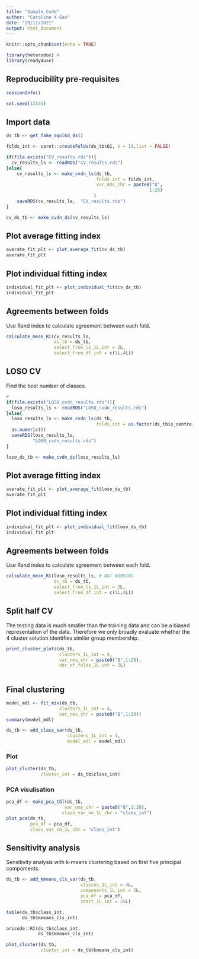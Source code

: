 ```yaml
---
title: "Sample_Code"
author: "Caroline X Gao"
date: "29/11/2021"
output: html_document
---
```


```r
knitr::opts_chunk$set(echo = TRUE)
```

```r
library(heterodox) # 
library(ready4use)
```

## Reproducibility pre-requisites
```r
sessionInfo()
```
```r
set.seed(12345)
```

## Import data

```r
ds_tb <- get_fake_aqol6d_ds()
```

```r
folds_int <- caret::createFolds(ds_tb$Q1, k = 10,list = FALSE)
```

```r
if(file.exists("CV_results.rds")){
  cv_results_ls <- readRDS("CV_results.rds")
}else{
    cv_results_ls <- make_cvdn_ls(ds_tb,
                                  folds_int = folds_int,
                                  var_nms_chr = paste0("Q",
                                                      1:20)
                                 ) 
    saveRDS(cv_results_ls,  "CV_results.rds")
}
```

```r
cv_ds_tb <- make_cvdn_ds(cv_results_ls)
```

## Plot average fitting index

```r
averate_fit_plt <- plot_average_fit(cv_ds_tb)
averate_fit_plt
```

## Plot individual fitting index
```r
individual_fit_plt <- plot_individual_fit(cv_ds_tb)
individual_fit_plt
```

## Agreements between folds
Use Rand index to calculate agreement between each fold.

```r
calculate_mean_RI(cv_results_ls,
                  ds_tb = ds_tb,
                  select_from_ls_1L_int = 2L,
                  select_from_df_int = c(1L,4L))
```

## LOSO CV
Find the best number of classes.

```r
# 
if(file.exists("LOSO_cvdn_results.rds")){
  loso_results_ls <- readRDS("LOSO_cvdn_results.rds") 
}else{
  loso_results_ls <- make_cvdn_ls(ds_tb,
                                  folds_int = as.factor(ds_tb$s_centre) %>%
  as.numeric()) 
  saveRDS(loso_results_ls,  
          "LOSO_cvdn_results.rds")
}
```

```r
loso_ds_tb <- make_cvdn_ds(loso_results_ls)
```

## Plot average fitting index

```r
averate_fit_plt <- plot_average_fit(loso_ds_tb)
averate_fit_plt
```

## Plot individual fitting index

```r
individual_fit_plt <- plot_individual_fit(loso_ds_tb)
individual_fit_plt
```

## Agreements between folds
Use Rand index to calculate agreement between each fold.

```r
calculate_mean_RI(loso_results_ls, # NOT WORKING
                  ds_tb = ds_tb,
                  select_from_ls_1L_int = 2L,
                  select_from_df_int = c(1L,4L))
```

## Split half CV

The testing data is much smaller than the training data and can be a biased representation of the data. Therefore we only broadly evaluate whether the 4 cluster solution identifies similar group membership. 

```r
print_cluster_plots(ds_tb,
                    clusters_1L_int = 4,
                    var_nms_chr = paste0("Q",1:20),
                    nbr_of_folds_1L_int = 2L)
 
```

## Final clustering 

```r
model_mdl <- fit_mix(ds_tb,
                    clusters_1L_int = 4,
                    var_nms_chr = paste0("Q",1:20))
summary(model_mdl)
```
```r
ds_tb <- add_class_var(ds_tb,
                       clusters_1L_int = 4,
                       model_mdl = model_mdl)
```

### Plot

```r
plot_cluster(ds_tb,
             cluster_int = ds_tb$class_int)
```

### PCA visulisation 

```r
pca_df <- make_pca_tbl(ds_tb,
                      var_nms_chr = paste0("Q",1:20),
                     class_var_nm_1L_chr = "class_int")
plot_pca(ds_tb,
         pca_df = pca_df,
         class_var_nm_1L_chr = "class_int")
```

## Sensitivity analysis 

Sensitivity analysis with k-means clustering based on first five principal compoments. 
 
```r
ds_tb <- add_kmeans_cls_var(ds_tb,
                            classes_1L_int = 4L,
                            components_1L_int = 5L,
                            pca_df = pca_df,
                            start_1L_int = 25L)

```

```r
table(ds_tb$class_int, 
      ds_tb$kmeans_cls_int)
```

```r
aricode::RI(ds_tb$class_int,
            ds_tb$kmeans_cls_int)
```

```r
plot_cluster(ds_tb,
             cluster_int = ds_tb$kmeans_cls_int)
```








